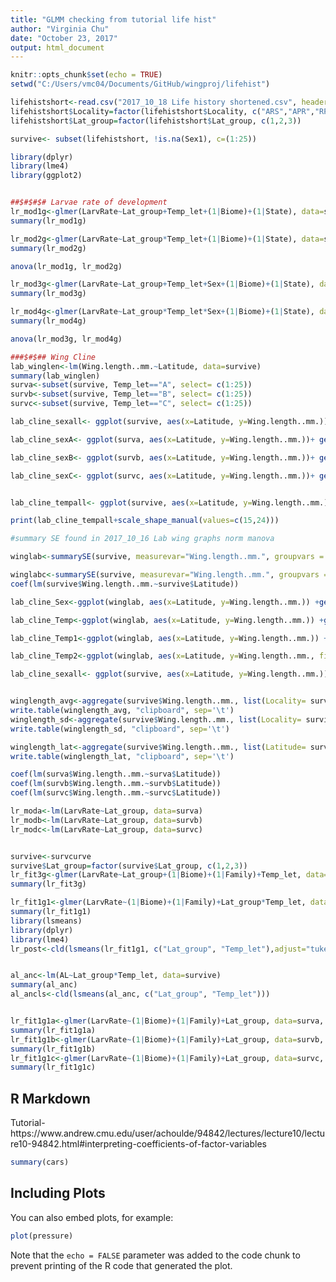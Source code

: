 ```yaml
---
title: "GLMM checking from tutorial life hist"
author: "Virginia Chu"
date: "October 23, 2017"
output: html_document
---
```


```r
knitr::opts_chunk$set(echo = TRUE)
setwd("C:/Users/vmc04/Documents/GitHub/wingproj/lifehist")

lifehistshort<-read.csv("2017_10_18 Life history shortened.csv", header=TRUE)
lifehistshort$Locality=factor(lifehistshort$Locality, c("ARS","APR","RPV","RMO","TLC","TPN","SJU"))
lifehistshort$Lat_group=factor(lifehistshort$Lat_group, c(1,2,3))

survive<- subset(lifehistshort, !is.na(Sex1), c=(1:25))

library(dplyr)
library(lme4)
library(ggplot2)


##$#$#$# Larvae rate of development
lr_mod1g<-glmer(LarvRate~Lat_group+Temp_let+(1|Biome)+(1|State), data=survive, family=Gamma)
summary(lr_mod1g)

lr_mod2g<-glmer(LarvRate~Lat_group*Temp_let+(1|Biome)+(1|State), data=survive, family=Gamma)
summary(lr_mod2g)

anova(lr_mod1g, lr_mod2g)

lr_mod3g<-glmer(LarvRate~Lat_group+Temp_let+Sex+(1|Biome)+(1|State), data=survive, family=Gamma)
summary(lr_mod3g)

lr_mod4g<-glmer(LarvRate~Lat_group*Temp_let*Sex+(1|Biome)+(1|State), data=survive, family=Gamma)
summary(lr_mod4g)

anova(lr_mod3g, lr_mod4g)

###$#$## Wing Cline
lab_winglen<-lm(Wing.length..mm.~Latitude, data=survive)
summary(lab_winglen)
surva<-subset(survive, Temp_let=="A", select= c(1:25))
survb<-subset(survive, Temp_let=="B", select= c(1:25))
survc<-subset(survive, Temp_let=="C", select= c(1:25))

lab_cline_sexall<- ggplot(survive, aes(x=Latitude, y=Wing.length..mm.))+ geom_point(aes(colour=Sex))+ geom_abline(intercept=2.587, slope=-0.01108396) +xlab("Latitude")+ ylab("Wing Length (mm)")+ ggtitle("Lab Wing length across increasing latitude")

lab_cline_sexA<- ggplot(surva, aes(x=Latitude, y=Wing.length..mm.))+ geom_point(aes(colour=Sex))+ geom_abline(intercept=2.587, slope=-0.01108396) +xlab("Latitude")+ ylab("Wing Length (mm)")+ ggtitle("Lab Wing length across increasing latitude (20C)")

lab_cline_sexB<- ggplot(survb, aes(x=Latitude, y=Wing.length..mm.))+ geom_point(aes(colour=Sex))+ geom_abline(intercept=2.587, slope=-0.01108396) +xlab("Latitude")+ ylab("Wing Length (mm)")+ ggtitle("Lab Wing length across increasing latitude (24C)")

lab_cline_sexC<- ggplot(survc, aes(x=Latitude, y=Wing.length..mm.))+ geom_point(aes(colour=Sex))+ geom_abline(intercept=2.587, slope=-0.01108396) +xlab("Latitude")+ ylab("Wing Length (mm)")+ ggtitle("Lab Wing length across increasing latitude (28C)")


lab_cline_tempall<- ggplot(survive, aes(x=Latitude, y=Wing.length..mm.))+ geom_point(aes(colour=Temp_let))+ geom_abline(intercept=2.587, slope=-0.01108396) +xlab("Latitude")+ ylab("Wing Length (mm)")+ ggtitle("Lab Wing length across increasing latitude")

print(lab_cline_tempall+scale_shape_manual(values=c(15,24)))

#summary SE found in 2017_10_16 Lab wing graphs norm manova

winglab<-summarySE(survive, measurevar="Wing.length..mm.", groupvars = c("Latitude","Biome", "Temp_num", "Sex"))

winglabc<-summarySE(survive, measurevar="Wing.length..mm.", groupvars = c("Latitude","Biome", "Temp_let", "Sex"))
coef(lm(survive$Wing.length..mm.~survive$Latitude))

lab_cline_Sex<-ggplot(winglab, aes(x=Latitude, y=Wing.length..mm.)) +geom_errorbar(aes(ymin=Wing.length..mm.-se, ymax=Wing.length..mm.+se), width=.1)+ geom_point(aes(colour=Sex))+ geom_abline(intercept=2.587, slope=-0.01108396) +xlab("Latitude")+ ylab("Wing Length (mm)")+ ggtitle("Lab Wing length across increasing latitude")

lab_cline_Temp<-ggplot(winglab, aes(x=Latitude, y=Wing.length..mm.)) +geom_errorbar(aes(ymin=Wing.length..mm.-se, ymax=Wing.length..mm.+se), width=.1)+ geom_point(aes(colour=Temp_num))+ geom_abline(intercept=2.587, slope=-0.01108396) +xlab("Latitude")+ ylab("Wing Length (mm)")+ ggtitle("Lab Wing length across increasing latitude")

lab_cline_Temp1<-ggplot(winglab, aes(x=Latitude, y=Wing.length..mm.)) + geom_abline(intercept=2.587, slope=-0.01108396) +xlab("Latitude")+ ylab("Wing Length (mm)")+ ggtitle("Lab Wing length across increasing latitude")

lab_cline_Temp2<-ggplot(winglab, aes(x=Latitude, y=Wing.length..mm., fill=Temp_num)) +  geom_abline(intercept=2.587, slope=-0.01108396) +xlab("Latitude")+ ylab("Wing Length (mm)")+ ggtitle("Lab Wing length across increasing latitude")

lab_cline_sexall<- ggplot(survive, aes(x=Latitude, y=Wing.length..mm.))+ geom_abline(intercept=2.587, slope=-0.01108396) +geom_point() +xlab("Latitude")+ ylab("Wing Length (mm)") 


winglength_avg<-aggregate(survive$Wing.length..mm., list(Locality= survive$Locality, Sex=survive$Sex, Temperature=survive$Temp_num), mean , na.rm=TRUE)
write.table(winglength_avg, "clipboard", sep='\t')
winglength_sd<-aggregate(survive$Wing.length..mm., list(Locality= survive$Locality, Sex=survive$Sex, Temperature=survive$Temp_num), sd, na.rm=TRUE)
write.table(winglength_sd, "clipboard", sep='\t')

winglength_lat<-aggregate(survive$Wing.length..mm., list(Latitude= survive$Latitude, Sex=survive$Sex, Temperature=survive$Temp_num), mean , na.rm=TRUE)
write.table(winglength_lat, "clipboard", sep='\t')

coef(lm(surva$Wing.length..mm.~surva$Latitude))
coef(lm(survb$Wing.length..mm.~survb$Latitude))
coef(lm(survc$Wing.length..mm.~survc$Latitude))

lr_moda<-lm(LarvRate~Lat_group, data=surva)
lr_modb<-lm(LarvRate~Lat_group, data=survb)
lr_modc<-lm(LarvRate~Lat_group, data=survc)


survive<-survcurve
survive$Lat_group=factor(survive$Lat_group, c(1,2,3))
lr_fit3g<-glmer(LarvRate~Lat_group+(1|Biome)+(1|Family)+Temp_let, data=survive, family=Gamma)
summary(lr_fit3g)

lr_fit1g1<-glmer(LarvRate~(1|Biome)+(1|Family)+Lat_group*Temp_let, data=survive, family=Gamma)
summary(lr_fit1g1)
library(lsmeans)
library(dplyr)
library(lme4)
lr_post<-cld(lsmeans(lr_fit1g1, c("Lat_group", "Temp_let"),adjust="tukey", type="response"))


al_anc<-lm(AL~Lat_group*Temp_let, data=survive)
summary(al_anc)
al_ancls<-cld(lsmeans(al_anc, c("Lat_group", "Temp_let")))


lr_fit1g1a<-glmer(LarvRate~(1|Biome)+(1|Family)+Lat_group, data=surva, family=Gamma)
summary(lr_fit1g1a)
lr_fit1g1b<-glmer(LarvRate~(1|Biome)+(1|Family)+Lat_group, data=survb, family=Gamma)
summary(lr_fit1g1b)
lr_fit1g1c<-glmer(LarvRate~(1|Biome)+(1|Family)+Lat_group, data=survc, family=Gamma)
summary(lr_fit1g1c)
```

## R Markdown

Tutorial- https://www.andrew.cmu.edu/user/achoulde/94842/lectures/lecture10/lecture10-94842.html#interpreting-coefficients-of-factor-variables

```r
summary(cars)
```

## Including Plots

You can also embed plots, for example:

```r
plot(pressure)
```

Note that the `echo = FALSE` parameter was added to the code chunk to prevent printing of the R code that generated the plot.
